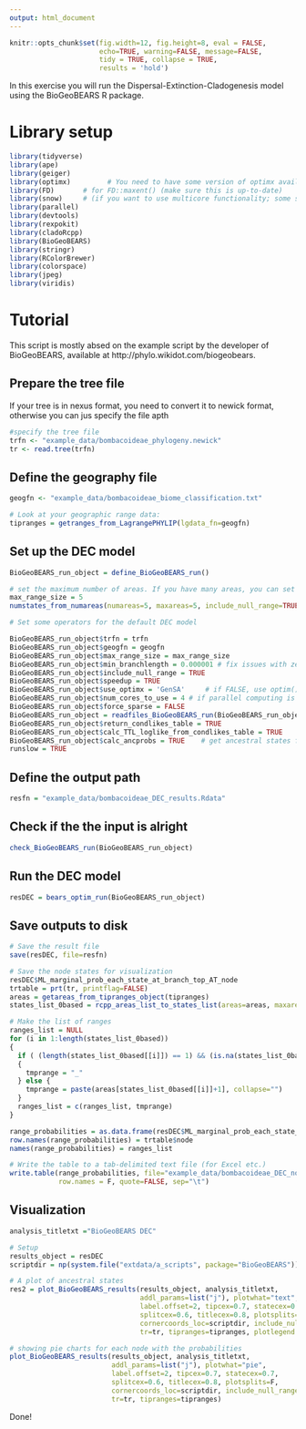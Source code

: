 ```yaml
---
output: html_document
---
```


```r
knitr::opts_chunk$set(fig.width=12, fig.height=8, eval = FALSE,
                      echo=TRUE, warning=FALSE, message=FALSE,
                      tidy = TRUE, collapse = TRUE,
                      results = 'hold')
```

In this exercise you will run the Dispersal-Extinction-Cladogenesis model using the BioGeoBEARS R package.

# Library setup

```r
library(tidyverse)
library(ape)
library(geiger)
library(optimx)         # You need to have some version of optimx available
library(FD)       # for FD::maxent() (make sure this is up-to-date)
library(snow)     # (if you want to use multicore functionality; some systems/R versions prefer library(parallel), try either)
library(parallel)
library(devtools)
library(rexpokit)
library(cladoRcpp)
library(BioGeoBEARS)
library(stringr)
library(RColorBrewer)
library(colorspace)
library(jpeg)
library(viridis)
```

# Tutorial
This script is mostly absed on the example script by the developer of BioGeoBEARS, available at http://phylo.wikidot.com/biogeobears.

## Prepare the tree file
If your tree is in nexus format, you need to convert it to newick format, otherwise you can jus specify the file apth
```r
#specify the tree file
trfn <- "example_data/bombacoideae_phylogeny.newick"
tr <- read.tree(trfn)
```

## Define the geography file
```r
geogfn <- "example_data/bombacoideae_biome_classification.txt"

# Look at your geographic range data:
tipranges = getranges_from_LagrangePHYLIP(lgdata_fn=geogfn)
```

## Set up the DEC model

```r
BioGeoBEARS_run_object = define_BioGeoBEARS_run()

# set the maximum number of areas. If you have many areas, you can set the maximum number of areas a species can occur in simultaneously. One possibility is to set this to the number of areas of the most widespread recent species.
max_range_size = 5 
numstates_from_numareas(numareas=5, maxareas=5, include_null_range=TRUE)

# Set some operators for the default DEC model

BioGeoBEARS_run_object$trfn = trfn
BioGeoBEARS_run_object$geogfn = geogfn
BioGeoBEARS_run_object$max_range_size = max_range_size
BioGeoBEARS_run_object$min_branchlength = 0.000001 # fix issues with zero-branch lengths   
BioGeoBEARS_run_object$include_null_range = TRUE  
BioGeoBEARS_run_object$speedup = TRUE         
BioGeoBEARS_run_object$use_optimx = 'GenSA'     # if FALSE, use optim() instead of optimx()
BioGeoBEARS_run_object$num_cores_to_use = 4 # if parallel computing is not available this will default to 1
BioGeoBEARS_run_object$force_sparse = FALSE    
BioGeoBEARS_run_object = readfiles_BioGeoBEARS_run(BioGeoBEARS_run_object)
BioGeoBEARS_run_object$return_condlikes_table = TRUE
BioGeoBEARS_run_object$calc_TTL_loglike_from_condlikes_table = TRUE
BioGeoBEARS_run_object$calc_ancprobs = TRUE    # get ancestral states from optim run
runslow = TRUE
```

## Define the output path
```r
resfn = "example_data/bombacoideae_DEC_results.Rdata"
```

## Check if the the input is alright
```r
check_BioGeoBEARS_run(BioGeoBEARS_run_object)
```

## Run the DEC model
```r
resDEC = bears_optim_run(BioGeoBEARS_run_object)
```

## Save outputs to disk
```r
# Save the result file
save(resDEC, file=resfn)

# Save the node states for visualization
resDEC$ML_marginal_prob_each_state_at_branch_top_AT_node
trtable = prt(tr, printflag=FALSE)
areas = getareas_from_tipranges_object(tipranges)
states_list_0based = rcpp_areas_list_to_states_list(areas=areas, maxareas=max_range_size, include_null_range=TRUE)

# Make the list of ranges
ranges_list = NULL
for (i in 1:length(states_list_0based))
{    
  if ( (length(states_list_0based[[i]]) == 1) && (is.na(states_list_0based[[i]])) )
  {
    tmprange = "_"
  } else {
    tmprange = paste(areas[states_list_0based[[i]]+1], collapse="")
  }
  ranges_list = c(ranges_list, tmprange)
}

range_probabilities = as.data.frame(resDEC$ML_marginal_prob_each_state_at_branch_top_AT_node)
row.names(range_probabilities) = trtable$node
names(range_probabilities) = ranges_list

# Write the table to a tab-delimited text file (for Excel etc.)
write.table(range_probabilities, file="example_data/bombacoideae_DEC_node_probabilities.txt",
            row.names = F, quote=FALSE, sep="\t")
```

## Visualization
```r

analysis_titletxt ="BioGeoBEARS DEC"

# Setup
results_object = resDEC
scriptdir = np(system.file("extdata/a_scripts", package="BioGeoBEARS"))

# A plot of ancestral states
res2 = plot_BioGeoBEARS_results(results_object, analysis_titletxt, 
                                addl_params=list("j"), plotwhat="text", 
                                label.offset=2, tipcex=0.7, statecex=0.6, 
                                splitcex=0.6, titlecex=0.8, plotsplits=F, 
                                cornercoords_loc=scriptdir, include_null_range=TRUE, 
                                tr=tr, tipranges=tipranges, plotlegend = T)

# showing pie charts for each node with the probabilities
plot_BioGeoBEARS_results(results_object, analysis_titletxt, 
                         addl_params=list("j"), plotwhat="pie", 
                         label.offset=2, tipcex=0.7, statecex=0.7, 
                         splitcex=0.6, titlecex=0.8, plotsplits=F, 
                         cornercoords_loc=scriptdir, include_null_range=TRUE, 
                         tr=tr, tipranges=tipranges)
```

Done!
